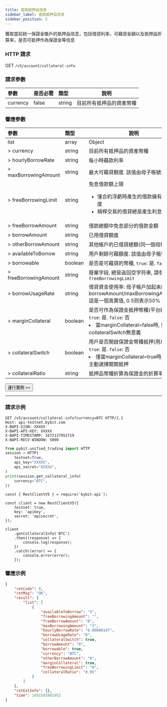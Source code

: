 ```yaml
---
title: 查詢抵押品信息
sidebar_label: 查詢抵押品信息
sidebar_position: 5
---
```

獲取當前統一保證金賬戶的抵押品信息，包括借貸利率，可藉貸金額以及抵押品折算率，是否可抵押作為保證金等信息

### HTTP 請求
GET `/v5/account/collateral-info`

### 請求參數
| 參數 | 是否必需 | 類型 | 說明|
|:----- |:-------|:-----|------ |
|currency |false |string |目前所有抵押品的資產幣種|

### 響應參數
| 參數 | 類型 | 說明|
|:----- |:-----|----- |
|list |array |Object |
|> currency |string |目前所有抵押品的資產幣種|
|> hourlyBorrowRate |string |每小時藉款利率|
|> maxBorrowingAmount |string |最大可藉貸額度. 該值由母子帳號共享|
|> freeBorrowingLimit |string |免息借款額上限 <ul><li>僅合約浮虧時產生的借款擁有免息額度</li><li>槓桿交易的借貸總是產生利息</li></ul>|
|> freeBorrowAmount |string |借款總額中免息部分的借款金額|
|> borrowAmount |string |已用借貸額度|
|> otherBorrowAmount |string |其他帳戶的已借貸總額(同一個母帳戶下)|
|> availableToBorrow |string |用戶剩餘可藉額度. 該值由母子帳號共享|
|> borrowable |boolean |是否是可藉貸的幣種, `true`: 是. `false`: 否|
|> freeBorrowingAmount |string |廢棄字段, 總是返回空字符串, 請參考`freeBorrowingLimit`|
|> borrowUsageRate |string |借貸資金使用率: 母子帳戶加起來的borrowAmount/maxBorrowingAmount. 這是一個真實值, 0.5则表示50%|
|> marginCollateral |boolean |是否可作為保證金抵押幣種(平台維度), `true`: 是. `false`: 否 <li>當marginCollateral=false時, 則collateralSwitch無意義</li>|
|> collateralSwitch |boolean |用戶是否開啟保證金幣種抵押(用戶維度), `true`: 是. `false`: 否 <li>僅當marginCollateral=true時, 才能主動選擇開關抵押</li>|
|> collateralRatio |string |抵押品幣種折算為保證金的折算率|

<a href="/api-explorer/v5/account/collateral-info"><Button>運行實例 >></Button></a>

---

### 請求示例

<Tabs groupId="programming-languages">
<TabItem value="http" label="HTTP">

```http
GET /v5/account/collateral-info?currency=BTC HTTP/1.1
Host: api-testnet.bybit.com
X-BAPI-SIGN: XXXXX
X-BAPI-API-KEY: XXXXX
X-BAPI-TIMESTAMP: 1672127952719
X-BAPI-RECV-WINDOW: 5000
```

</TabItem>
<TabItem value="python" label="Python">

```python
from pybit.unified_trading import HTTP
session = HTTP(
    testnet=True,
    api_key="XXXXX",
    api_secret="XXXXX",
)
print(session.get_collateral_info(
    currency="BTC",
))
```

</TabItem>
<TabItem value="Node" label="Node.js">

```n4js
const { RestClientV5 } = require('bybit-api');

const client = new RestClientV5({
    testnet: true,
    key: 'apikey',
    secret: 'apisecret',
});

client
    .getCollateralInfo('BTC')
    .then((response) => {
        console.log(response);
    })
    .catch((error) => {
        console.error(error);
    });
```

</TabItem>
</Tabs>

### 響應示例

```json
{
    "retCode": 0,
    "retMsg": "OK",
    "result": {
        "list": [
            {
                "availableToBorrow": "3",
                "freeBorrowingAmount": "",
                "freeBorrowAmount": "0",
                "maxBorrowingAmount": "3",
                "hourlyBorrowRate": "0.00000147",
                "borrowUsageRate": "0",
                "collateralSwitch": true,
                "borrowAmount": "0",
                "borrowable": true,
                "currency": "BTC",
                "otherBorrowAmount": "0",
                "marginCollateral": true,
                "freeBorrowingLimit": "0",
                "collateralRatio": "0.95"
            }
        ]
    },
    "retExtInfo": {},
    "time": 1691565901952
}
```
